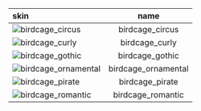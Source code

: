 | skin                                                                                             |        name         |
| :----------------------------------------------------------------------------------------------- | :-----------------: |
| ![birdcage_circus](https://items.kleientertainment.com/images/DST/birdcage_circus/small)         |   birdcage_circus   |
| ![birdcage_curly](https://items.kleientertainment.com/images/DST/birdcage_curly/small)           |   birdcage_curly    |
| ![birdcage_gothic](https://items.kleientertainment.com/images/DST/birdcage_gothic/small)         |   birdcage_gothic   |
| ![birdcage_ornamental](https://items.kleientertainment.com/images/DST/birdcage_ornamental/small) | birdcage_ornamental |
| ![birdcage_pirate](https://items.kleientertainment.com/images/DST/birdcage_pirate/small)         |   birdcage_pirate   |
| ![birdcage_romantic](https://items.kleientertainment.com/images/DST/birdcage_romantic/small)     |  birdcage_romantic  |
